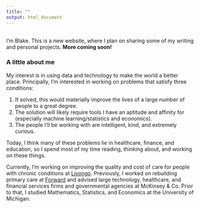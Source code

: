 ```yaml
---
title: ""
output: html_document
---
```


<br>
I'm Blake. This is a new website, where I plan on sharing some of my writing and personal projects. **More coming soon!**

### A little about me

My interest is in using data and technology to make the world a better place. Principally, I'm interested in working on problems that satisfy three conditions:

1. If solved, this would materially improve the lives of a large number of people to a great degree.
2. The solution will likely require tools I have an aptitude and affinity for (especially machine learning/statistics and economics).
3. The people I'll be working with are intelligent, kind, and extremely curious.

Today, I think many of these problems lie in healthcare, finance, and education, so I spend most of my time reading, thinking about, and working on these things.

Currently, I'm working on improving the quality and cost of care for people with chronic conditions at [Livongo](http://www.livongo.com/). Previously, I worked on rebuilding primary care at [Forward](http://www.goforward.com/) and advised large technology, healthcare, and financial services firms and governmental agencies at McKinsey & Co. Prior to that, I studied Mathematics, Statistics, and Economics at the University of Michigan.

